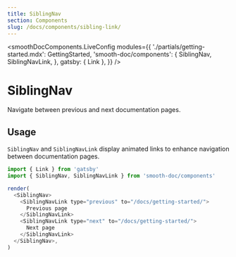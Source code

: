 ```yaml
---
title: SiblingNav
section: Components
slug: /docs/components/sibling-link/
---
```



<smoothDocComponents.LiveConfig
  modules={{
    './partials/getting-started.mdx': GettingStarted,
    'smooth-doc/components': {
      SiblingNav,
      SiblingNavLink,
    },
    gatsby: { Link },
  }}
/>

# SiblingNav

Navigate between previous and next documentation pages.

<carbon-ad />

## Usage

`SiblingNav` and `SiblingNavLink` display animated links to enhance navigation between documentation pages.

```js live noInline
import { Link } from 'gatsby'
import { SiblingNav, SiblingNavLink } from 'smooth-doc/components'

render(
  <SiblingNav>
    <SiblingNavLink type="previous" to="/docs/getting-started/">
      Previous page
    </SiblingNavLink>
    <SiblingNavLink type="next" to="/docs/getting-started/">
      Next page
    </SiblingNavLink>
  </SiblingNav>,
)
```
